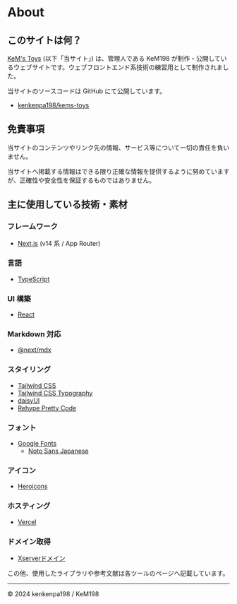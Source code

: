 # About

## このサイトは何？

[KeM's Toys](https://toys.kem198.net) (以下「当サイト」) は、管理人である KeM198 が制作・公開しているウェブサイトです。ウェブフロントエンド系技術の練習用として制作されました。

当サイトのソースコードは GitHub にて公開しています。

- [kenkenpa198/kems-toys](https://github.com/kenkenpa198/kems-toys)

## 免責事項

当サイトのコンテンツやリンク先の情報、サービス等について一切の責任を負いません。

当サイトへ掲載する情報はできる限り正確な情報を提供するように努めていますが、正確性や安全性を保証するものではありません。

## 主に使用している技術・素材

### フレームワーク

- [Next.js](https://nextjs.org/) (v14 系 / App Router)

### 言語

- [TypeScript](https://www.typescriptlang.org/)

### UI 構築

- [React](https://react.dev/)

### Markdown 対応

- [@next/mdx](https://nextjs.org/docs/pages/building-your-application/configuring/mdx)

### スタイリング

- [Tailwind CSS](https://tailwindcss.com/)
- [Tailwind CSS Typography](https://tailwindcss-typography.vercel.app/)
- [daisyUI](https://daisyui.com/)
- [Rehype Pretty Code](https://rehype-pretty.pages.dev/)

### フォント

- [Google Fonts](https://fonts.google.com/)
  - [Noto Sans Japanese](https://fonts.google.com/noto/specimen/Noto+Sans+JP?query=noto+sans)

### アイコン

- [Heroicons](https://heroicons.com/)

### ホスティング

- [Vercel](https://vercel.com/)

### ドメイン取得

- [Xserverドメイン](https://www.xdomain.ne.jp/)

この他、使用したライブラリや参考文献は各ツールのページへ記載しています。

---

© 2024 kenkenpa198 / KeM198
